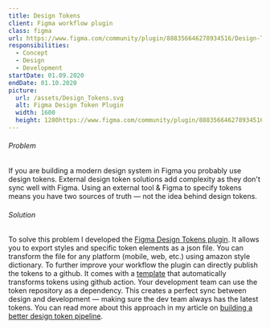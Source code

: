 ```yaml
---
title: Design Tokens
client: Figma workflow plugin
class: figma
url: https://www.figma.com/community/plugin/888356646278934516/Design-Tokens
responsibilities:
  - Concept
  - Design
  - Development
startDate: 01.09.2020
endDate: 01.10.2020
picture:
  url: /assets/Design_Tokens.svg
  alt: Figma Design Token Plugin
  width: 1600
  height: 1280https://www.figma.com/community/plugin/888356646278934516/Design-Tokens
---
```

###### Problem
If you are building a modern design system in Figma you probably use design tokens. External design token solutions add complexity as they don't sync well with Figma. Using an external tool & Figma to specify tokens means you have two sources of truth — not the idea behind design tokens.
###### Solution
To solve this problem I developed the [Figma Design Tokens plugin](https://www.figma.com/community/plugin/888356646278934516/Design-Tokens). It allows you to export styles and specific token elements as a json file. You can transform the file for any platform (mobile, web, etc.) using amazon style dictionary. To further improve your workflow the plugin can directly publish the tokens to a github. It comes with a [template](https://github.com/lukasoppermann/design-token-transformer) that automatically transforms tokens using github action. Your development team can use the token repository as a dependency. This creates a perfect sync between design and development — making sure the dev team always has the latest tokens. You can read more about this approach in my article on [building a better design token pipeline](https://uxdesign.cc/building-better-products-with-the-design-token-pipeline-faa86aa068e8).
